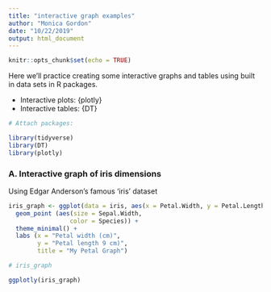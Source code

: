 ```yaml
---
title: "interactive graph examples"
author: "Monica Gordon"
date: "10/22/2019"
output: html_document
---
```


```r
knitr::opts_chunk$set(echo = TRUE)
```

Here we'll practice creating some interactive graphs and tables using built in data sets in R packages.

- Interactive plots: {plotly}
- Interactive tables: {DT}
```r
# Attach packages:

library(tidyverse)
library(DT)
library(plotly)

```

### A. Interactive graph of iris dimensions

Using Edgar Anderson's famous 'iris' dataset
```r

iris_graph <- ggplot(data = iris, aes(x = Petal.Width, y = Petal.Length)) +
  geom_point (aes(size = Sepal.Width,
                 color = Species)) +
  theme_minimal() +
  labs (x = "Petal width (cm)",
        y = "Petal length 9 cm)",
        title = "My Petal Graph")

# iris_graph

ggplotly(iris_graph)

```

